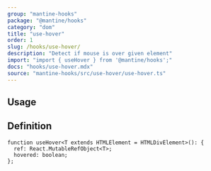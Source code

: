```yaml
---
group: "mantine-hooks"
package: "@mantine/hooks"
category: "dom"
title: "use-hover"
order: 1
slug: /hooks/use-hover/
description: "Detect if mouse is over given element"
import: "import { useHover } from '@mantine/hooks';"
docs: "hooks/use-hover.mdx"
source: "mantine-hooks/src/use-hover/use-hover.ts"
---
```



## Usage

<Demo data={HooksDemos.useHoverDemo} />

## Definition

```tsx
function useHover<T extends HTMLElement = HTMLDivElement>(): {
  ref: React.MutableRefObject<T>;
  hovered: boolean;
};
```
